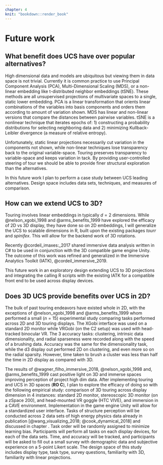```yaml
---
chapter: 4
knit: "bookdown::render_book"
---
```


# Future work

## What benefit does UCS have over popular alternatives? {#UCS_benefits}

High dimensional data and models are ubiquitous but viewing them in data space is not trivial. Currently it is common practice to use Principal Component Analysis (PCA), Multi-Dimensional Scaling (MDS), or a non-linear embedding like t-distributed neighbor embeddings (tSNE). These methods are all unsupervised projections of multivariate spaces to a single, static lower embedding. PCA is a linear transformation that orients linear combinations of the variables into basis components and orders them according to amount of variation shown. MDS has linear and non-linear versions that compare the distances between pairwise variables. tSNE is a nonlinear technique that iterates epochs of: 1) constructing a probability distributions for selecting neighboring data and 2) minimizing Kullback-Leibler divergence (a measure of relative entropy).

Unfortunately, static linear projections necessarily cut variation in the components not shown, while non-linear techniques lose transparency back to the original variable-space. Touring preserves transparency to variable-space and keeps variation in tack. By providing user-controlled steering of tour we should be able to provide finer structural exploration than the alternatives.

In this future work I plan to perform a case study between UCS leading alternatives. Design space includes data sets, techniques, and measures of comparison.

## How can we extend UCS to 3D? {#UCS_3d}

Touring involves linear embeddings in typically $d=2$ dimensions. While @nelson_xgobi_1998 and @arms_benefits_1999 have explored the efficacy of 2D vs 3D display, they have done so on 2D embeddings, I will generalize the UCS to scalable dimensions in R, built upon the existing packages *tourr* and *spinifex*. This will allow for the backend work of 3D rotations.

Recently @cordeil_imaxes:_2017 shared immersive data analysis written in C# to be used in conjunction with the 3D compatible game engine Unity. The outcome of this work was refined and generalized in the Immersive Analytics Toolkit (IATK), @cordeil_immersive_2019. 

This future work in an exploratory design extending UCS to 3D projections and integrating the calling R scripts with the existing IATK for a compatible front end to be used across display devices.

## Does 3D UCS provide benefits over UCS in 2D? {#UCS_3dvs2d}


The bulk of past touring endeavors have existed whole in 2D, with the exceptions of @nelson_xgobi_1998 and @arms_benefits_1999 whom performed a small ($n=15$) experimental study comparing tasks performed across 2D and 3D touring displays. The XGobi interface was used on a standard 2D monitor while VRGobi (on the C2 setup) was used with head-tracked binocular VR. The 3 accuracy tasks: clustering, intrinsic data dimensionality, and radial sparseness were recorded along with the speed of a brushing data. Accuracy was the same for the dimensionality task, while the d3 display out performed 2D on clustering, and even more so on the radial sparsity. However, time taken to brush a cluster was less than half the time in 2D display as compared with 3D. 

The results of @wagner_filho_immersive_2018, @nelson_xgobi_1998 and, @arms_benefits_1999 cast positive light on 3D and immerse spaces improving perception of project high dim data. After implementing touring and UCS in 3D spaces (**RO C**), I plan to explore the efficacy of doing so with the following empirical study: comparison of 3D touring across display dimension in 4 instances: standard 2D monitor, stereoscopic 3D monitor (on a zSpace 200), and head-mounted VR goggle (HTC VIVE), and immersion in a CAVE environment. Implementation in the game engine Unity will allow for a standardized user interface. Tasks of structure perception will be conducted across 2 data sets of high energy physics data already in publication [@wang_visualizing_2018; @cook_dynamical_2018] and discussed in chapter \ref{ch:spinifex}. Task order will be randomly assigned to minimize learning bias. Participants will perform all tasks on each display devices, for each of the data sets. Time, and accuracy will be tracked, and participants will be asked to fill out a small survey with demographic data and subjective experience on a 5-point Likert scale. The design space of this study includes display type, task type, survey questions, familiarity with 3D, familiarity with linear projections.
